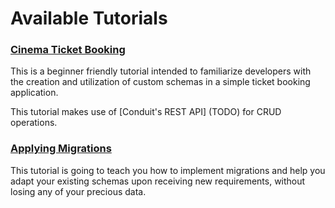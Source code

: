 # Available Tutorials

### [Cinema Ticket Booking](1_cinema_ticket_booking.mdx)

This is a beginner friendly tutorial intended to familiarize developers with the creation and 
utilization of custom schemas in a simple ticket booking application.

This tutorial makes use of [Conduit's REST API] (TODO) for CRUD operations.

### [Applying Migrations](2_migrations.mdx)

This tutorial is going to teach you how to implement migrations and help you adapt 
your existing schemas upon receiving new requirements, without losing any of your precious data.

